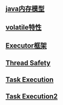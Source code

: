== [[java内存模型]] ==
== [[volatile特性]] ==
== [[Executor框架]] ==
== [[Thread Safety]] ==
== [[Task Execution]] ==
== [[Task Execution2]] ==
